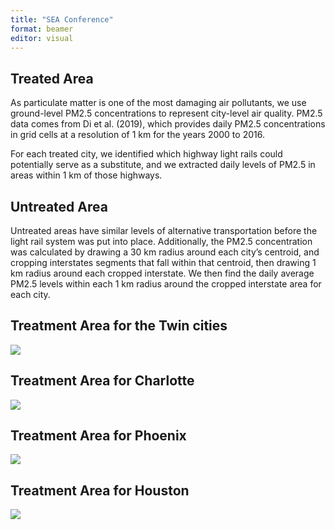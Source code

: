```yaml
---
title: "SEA Conference"
format: beamer
editor: visual
---
```


## Treated Area

As particulate matter is one of the most damaging air pollutants, we use ground-level PM2.5 concentrations to represent city-level air quality. PM2.5 data comes from Di et al. (2019), which provides daily PM2.5 concentrations in grid cells at a resolution of 1 km for the years 2000 to 2016.

For each treated city, we identified which highway light rails could potentially serve as a substitute, and we extracted daily levels of PM2.5 in areas within 1 km of those highways.

## Untreated Area

Untreated areas have similar levels of alternative transportation before the light rail system was put into place. Additionally, the PM2.5 concentration was calculated by drawing a 30 km radius around each city’s centroid, and cropping interstates segments that fall within that centroid, then drawing 1 km radius around each cropped interstate. We then find the daily average PM2.5 levels within each 1 km radius around the cropped interstate area for each city.

## Treatment Area for the Twin cities

![](images/treat_twin_cities.png){fig-align="center"}

## Treatment Area for Charlotte

![](images/treat_charlotte.png){fig-align="center"}

## Treatment Area for Phoenix

![](images/treat_phoenix.png){fig-align="center"}

## Treatment Area for Houston

![](images/treat_houston.png){fig-align="center"}
